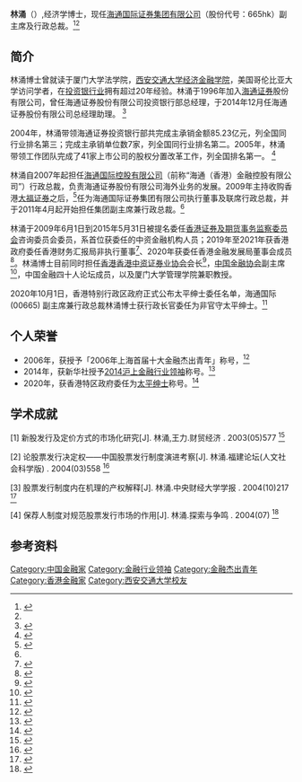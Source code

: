 {{Infobox_officeholder
| name = 林涌 
| box_width=170px
| now = [[海通国际证券集团有限公司|海通国际证券集团有限公司]] 副主席及行政总裁、海通银行主席
| sex = 男 
| nationality = {{PRC}}
| date_of_birth  = 1969年10月
| awards = 
*[[2006年上海金融杰出青年|2006年上海金融杰出青年]]
*[[2014上海金融行业领袖|2014上海金融行业领袖]]
*[[2020香港特区太平绅士|2020香港特区太平绅士]]
| education = 
*[[西安交通大学|西安交通大学]][[经济学|经济学]]博士学位
| past = 
*2001年-2007年，[[海通证券|海通证券]]投资银行办总经理
*2007年，[[海通国际控股有限公司|海通国际控股有限公司]][[行政总裁|行政总裁]]
*2009年，[[海通国际证券集团有限公司|海通国际证券集团有限公司]]执行董事及联席董事总经理
*2009年-2015年，中资金融机构首位[[香港证券及期货事务监察委员会|香港证券及期货事务监察委员会]]咨询委员会委员
*2011年-，海通国际证券集团有限公司副主席、行政总裁<ref name="#1">{{cite web| title=海通国际公司高管 |url=http://vip.stock.finance.sina.com.cn/corp/view/vCI_CorpManagerInfo.php?stockid=600837&Name=%C1%D6%D3%BF |publisher=新浪网}} </ref>
*2014年-，[[海通证券股份有限公司|海通证券股份有限公司]]总经理助理<ref name="#1"/>
}}

'''林涌'''（{{bd|1969年|10月|}}）,经济学博士，现任[[海通国际证券集团有限公司|海通国际证券集团有限公司]]（股份代号：665hk）副主席及行政总裁。<ref>{{cite web | url = http://www.htisec.com/zh-hk/leadership | title = 海通国际证券集团有限公司管理团队 | accessdate = 2017-02-08 | archive-date = 2020-10-26 | archive-url = https://web.archive.org/web/20201026154319/http://htisec.com/zh-hk/leadership | dead-url = no }}</ref><ref name="#1"/>

==简介==
林涌博士曾就读于厦门大学法学院，[[西安交通大学|西安交通大学]][[经济学|经济金融学院]]，美国哥伦比亚大学访问学者，在[[投资银行业|投资银行业]]拥有超过20年经验。林涌于1996年加入[[海通证券|海通证券]]股份有限公司，曾任海通证券股份有限公司投资银行部总经理，于2014年12月任海通证券股份有限公司总经理助理。
<ref>{{cite news | title=林涌简历 | url=http://www.cf40.org.cn/html/CF40guandian/201201/06-4808.html | publisher=中国金融四十人论坛 | access-date=2017-02-10 | archive-url=https://web.archive.org/web/20161001005849/http://www.cf40.org.cn/html/CF40guandian/201201/06-4808.html | archive-date=2016-10-01 | dead-url=yes }}</ref>

2004年，林涌带领海通证券投资银行部共完成主承销金额85.23亿元，列全国同行业排名第三；完成主承销单位数7家，列全国同行业排名第二。2005年，林涌带领工作团队完成了41家上市公司的股权分置改革工作，列全国排名第一。  <ref>{{cite news|url=http://news.sina.com.cn/c/2006-11-14/090510491610s.shtml|title=2006年度“上海金融杰出青年”（首届）正式候选人事迹简介|newspaper=''[[新浪财经|新浪财经]]''|date = 2006-11-14}}</ref>

林涌自2007年起担任[[海通国际控股有限公司|海通国际控股有限公司]]（前称“海通（香港）金融控股有限公司”）行政总裁，负责海通证券股份有限公司海外业务的发展。2009年主持收购香港[[大福证券|大福证券]]之后，<ref>{{cite news|url=http://finance.sina.com.cn/focus/sgdfzq|title=海通证券入主香港大福证券|newspaper=''[[新浪财经|新浪财经]]''|date=2009-11-23|accessdate=2017-02-08|archive-date=2017-09-20|archive-url=https://web.archive.org/web/20170920202009/http://finance.sina.com.cn/focus/sgdfzq/|dead-url=no}}</ref>任为海通国际证券集团有限公司执行董事及联席行政总裁，并于2011年4月起开始担任集团副主席兼行政总裁。<ref name="#1"/>

林涌于2009年6月1日到2015年5月31日被提名委任[[香港证券及期货事务监察委员会|香港证券及期货事务监察委员会]]咨询委员会委员，系首位获委任的中资金融机构人员；2019年至2021年获香港政府委任香港财务汇报局非执行董事<ref>{{cite web|title=财务汇报局董事局|url=http://www.frc.org.hk/zh-hk/governance/board|newspaper=''[[财务汇报局|财务汇报局]]''|date=2019-10-01|access-date=2020-03-03|archive-date=2020-03-03|archive-url=https://web.archive.org/web/20200303042646/https://www.frc.org.hk/zh-hk/governance/board|dead-url=no}}</ref>、2020年获委任香港金融发展局董事会成员<ref>{{cite web |url=http://www.fsdc.org.hk/sc/about/board_membership |title=香港金融发展局董事会成员 |newspaper=''[[香港金融发展局|香港金融发展局]]'' |date=2020-01-01 |access-date=2020-03-03 |archive-date=2020-11-30 |archive-url=https://web.archive.org/web/20201130144128/https://fsdc.org.hk/sc/about/board_membership |dead-url=no }}</ref>。林涌博士目前同时担任[[香港中国金融协会|香港]][[香港中资证券业协会|香港中资证券业协会]]会长<ref> {{cite web|url=http://www.hkcsa.com.hk/structure/?do=listframe |title=香港中资证券业协会会长 |newspaper=''[[香港中资证券业协会|香港中资证券业协会]]''|date = 2019-05-02}}</ref>，[[香港中国金融协会|中国金融协会]]副主席<ref>{{cite web|title=架构-香港中国金融协会|url=http://www.hcfa.org.hk/structure/?do=listframe&group_id=323&page=list|accessdate=2017-02-08|archive-date=2017-02-11|archive-url=https://web.archive.org/web/20170211075207/http://www.hcfa.org.hk/structure/?do=listframe&group_id=323&page=list|dead-url=no}}</ref>，中国金融四十人论坛成员，以及厦门大学管理学院兼职教授。

2020年10月1日，香港特别行政区政府正式公布太平绅士委任名单，海通国际 (00665) 副主席兼行政总裁林涌博士获行政长官委任为非官守太平绅士。<ref>{{cite web|title=海通国际(00665)副主席兼行政总裁林涌博士获香港特区政府委任为太平绅士|url=https://finance.sina.cn/stock/relnews/hk/2020-10-01/detail-iivhvpwy9866631.d.html?vt=4&cid=76524&node_id=76524|access-date=2020-10-08|archive-date=2020-10-11|archive-url=https://web.archive.org/web/20201011151830/https://finance.sina.cn/stock/relnews/hk/2020-10-01/detail-iivhvpwy9866631.d.html?vt=4&cid=76524&node_id=76524|dead-url=no}}</ref>

==个人荣誉==
*2006年，获授予「2006年上海首届十大金融杰出青年」称号，<ref>{{cite web| url = http://news.sohu.com/20061114/n246371520.shtml| title = 2006年度“上海金融杰出青年”（首届）正式候选人事迹简介| newspaper = ''[[上海《青年报》|上海《青年报》]]''| accessdate = 2017-02-08| archive-date = 2017-02-11| archive-url = https://web.archive.org/web/20170211155639/http://news.sohu.com/20061114/n246371520.shtml| dead-url = no}}</ref>
*2014年，获新华社授予[[2014沪上金融行业领袖|2014沪上金融行业领袖]]称号。<ref> {{cite web|url=http://news.xinhuanet.com/fortune/2014-12/15/c_1113652213.htm/145689|title = “2014沪上金融家”新鲜出炉 19位金融精英分享三大奖项|newspaper=''[[新华网|新华网]]''| accessdate = 2017-02-08}}</ref>
*2020年，获香港特区政府委任为[[太平绅士|太平绅士]]称号。<ref>{{cite web|url=https://finance.sina.cn/stock/relnews/hk/2020-10-01/detail-iivhvpwy9866631.d.html?vt=4&cid=76524&node_id=76524|title=“海通国际(00665)副主席兼行政总裁林涌博士获香港特区政府委任为太平绅士|newspaper=''[[新浪财经|新浪财经]]''|accessdate=2020-10-01|archive-date=2020-10-11|archive-url=https://web.archive.org/web/20201011151830/https://finance.sina.cn/stock/relnews/hk/2020-10-01/detail-iivhvpwy9866631.d.html?vt=4&cid=76524&node_id=76524|dead-url=no}}</ref>

==学术成就==

[1]  新股发行及定价方式的市场化研究[J]. 林涌,王力.财贸经济 . 2003(05)577   <ref>{{cite web|url=https://kns.cnki.net/kns/brief/default_result.aspx|title=新股发行及定价方式的市场化研究|newspaper=''[[中国知网|中国知网]]''|accessdate=2003-05|archive-date=2021-03-08|archive-url=https://web.archive.org/web/20210308223647/https://kns.cnki.net/kns/brief/default_result.aspx|dead-url=no}}</ref>

[2]  论股票发行决定权——中国股票发行制度演进考察[J]. 林涌.福建论坛(人文社会科学版) . 2004(03)558 <ref> {{cite web|url=http://kns.cnki.net/kcms/detail/detail.aspx?filename=FJLW200403008&dbcode=CJFD&dbname=CJFD2004&v=|title = 论股票发行决定权——中国股票发行制度演进考察究|newspaper=''[[中国知网|中国知网]]''| accessdate = 2004-03}}</ref>

[3]  股票发行制度内在机理的产权解释[J]. 林涌.中央财经大学学报 . 2004(10)217  <ref> {{cite web|url=http://kns.cnki.net/kcms/detail/detail.aspx?filename=FJLW200403008&dbcode=CJFD&dbname=CJFD2004&v=|title = 股票发行制度内在机理的产权解释|newspaper=''[[中国知网|中国知网]]''| accessdate = 2004-10}}</ref>

[4]  保荐人制度对规范股票发行市场的作用[J]. 林涌.探索与争鸣 . 2004(07)   <ref> {{cite web|url=http://kns.cnki.net/kcms/detail/detail.aspx?filename=TSZM200407014&dbcode=CJFD&dbname=CJFD2004&v==|title = 保荐人制度对规范股票发行市场的作用|newspaper=''[[中国知网|中国知网]]''| accessdate = 2004-07}}</ref>

==参考资料==
{{reflist}}

{{DEFAULTSORT:Lin林}}
[[Category:中国金融家|Category:中国金融家]]
[[Category:金融行业领袖|Category:金融行业领袖]]
[[Category:金融杰出青年|Category:金融杰出青年]]
[[Category:香港金融家|Category:香港金融家]]
[[Category:西安交通大学校友|Category:西安交通大学校友]]